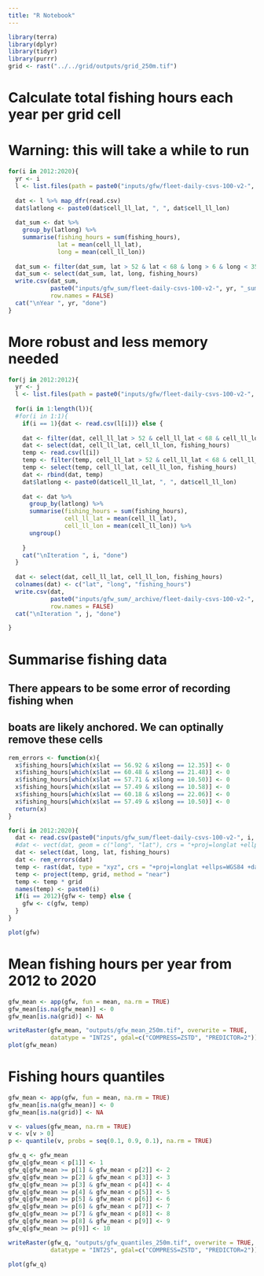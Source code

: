 ```yaml
---
title: "R Notebook"
---
```


```r
library(terra)
library(dplyr)
library(tidyr)
library(purrr)
grid <- rast("../../grid/outputs/grid_250m.tif")
```

# Calculate total fishing hours each year per grid cell
# Warning: this will take a while to run
```r
for(i in 2012:2020){
  yr <- i
  l <- list.files(path = paste0("inputs/gfw/fleet-daily-csvs-100-v2-", yr), pattern = "*.csv", full.names = TRUE)
  
  dat <- l %>% map_dfr(read.csv)
  dat$latlong <- paste0(dat$cell_ll_lat, ", ", dat$cell_ll_lon)
  
  dat_sum <- dat %>% 
    group_by(latlong) %>% 
    summarise(fishing_hours = sum(fishing_hours),
              lat = mean(cell_ll_lat),
              long = mean(cell_ll_lon))
  
  dat_sum <- filter(dat_sum, lat > 52 & lat < 68 & long > 6 & long < 35)
  dat_sum <- select(dat_sum, lat, long, fishing_hours)
  write.csv(dat_sum, 
            paste0("inputs/gfw_sum/fleet-daily-csvs-100-v2-", yr, "_sum.csv"),
            row.names = FALSE)
  cat("\nYear ", yr, "done")
}
```

# More robust and less memory needed
```r
for(j in 2012:2012){
  yr <- j
  l <- list.files(path = paste0("inputs/gfw/fleet-daily-csvs-100-v2-", yr), pattern = "*.csv", full.names = TRUE)
  
  for(i in 1:length(l)){
  #for(i in 1:1){
    if(i == 1){dat <- read.csv(l[i])} else {
    
    dat <- filter(dat, cell_ll_lat > 52 & cell_ll_lat < 68 & cell_ll_lon > 6 & cell_ll_lon < 35)
    dat <- select(dat, cell_ll_lat, cell_ll_lon, fishing_hours)  
    temp <- read.csv(l[i])
    temp <- filter(temp, cell_ll_lat > 52 & cell_ll_lat < 68 & cell_ll_lon > 6 & cell_ll_lon < 35)
    temp <- select(temp, cell_ll_lat, cell_ll_lon, fishing_hours)
    dat <- rbind(dat, temp)
    dat$latlong <- paste0(dat$cell_ll_lat, ", ", dat$cell_ll_lon)
    
    dat <- dat %>% 
      group_by(latlong) %>% 
      summarise(fishing_hours = sum(fishing_hours),
                cell_ll_lat = mean(cell_ll_lat),
                cell_ll_lon = mean(cell_ll_lon)) %>%
      ungroup()
  
    }
    cat("\nIteration ", i, "done")
  }
  
  dat <- select(dat, cell_ll_lat, cell_ll_lon, fishing_hours)
  colnames(dat) <- c("lat", "long", "fishing_hours")
  write.csv(dat,
            paste0("inputs/gfw_sum/_archive/fleet-daily-csvs-100-v2-", yr, "_sum.csv"), 
            row.names = FALSE)
  cat("\nIteration ", j, "done")

}
```

# Summarise fishing data
## There appears to be some error of recording fishing when
## boats are likely anchored. We can optinally remove these cells
```r
rem_errors <- function(x){
  x$fishing_hours[which(x$lat == 56.92 & x$long == 12.35)] <- 0
  x$fishing_hours[which(x$lat == 60.48 & x$long == 21.48)] <- 0
  x$fishing_hours[which(x$lat == 57.71 & x$long == 10.50)] <- 0
  x$fishing_hours[which(x$lat == 57.49 & x$long == 10.58)] <- 0
  x$fishing_hours[which(x$lat == 60.18 & x$long == 22.06)] <- 0
  x$fishing_hours[which(x$lat == 57.49 & x$long == 10.50)] <- 0
  return(x)
}

for(i in 2012:2020){
  dat <- read.csv(paste0("inputs/gfw_sum/fleet-daily-csvs-100-v2-", i, "_sum.csv"))
  #dat <- vect(dat, geom = c("long", "lat"), crs = "+proj=longlat +ellps=WGS84 +datum=WGS84 +no_defs")
  dat <- select(dat, long, lat, fishing_hours)
  dat <- rem_errors(dat)
  temp <- rast(dat, type = "xyz", crs = "+proj=longlat +ellps=WGS84 +datum=WGS84 +no_defs")
  temp <- project(temp, grid, method = "near")
  temp <- temp * grid
  names(temp) <- paste0(i)
  if(i == 2012){gfw <- temp} else {
    gfw <- c(gfw, temp)
  }
}

plot(gfw)
```
# Mean fishing hours per year from 2012 to 2020
```r
gfw_mean <- app(gfw, fun = mean, na.rm = TRUE)
gfw_mean[is.na(gfw_mean)] <- 0
gfw_mean[is.na(grid)] <- NA

writeRaster(gfw_mean, "outputs/gfw_mean_250m.tif", overwrite = TRUE,
            datatype = "INT2S", gdal=c("COMPRESS=ZSTD", "PREDICTOR=2"))
plot(gfw_mean)
```

# Fishing hours quantiles
```r
gfw_mean <- app(gfw, fun = mean, na.rm = TRUE)
gfw_mean[is.na(gfw_mean)] <- 0
gfw_mean[is.na(grid)] <- NA

v <- values(gfw_mean, na.rm = TRUE)
v <- v[v > 0]
p <- quantile(v, probs = seq(0.1, 0.9, 0.1), na.rm = TRUE)

gfw_q <- gfw_mean
gfw_q[gfw_mean < p[1]] <- 1
gfw_q[gfw_mean >= p[1] & gfw_mean < p[2]] <- 2
gfw_q[gfw_mean >= p[2] & gfw_mean < p[3]] <- 3
gfw_q[gfw_mean >= p[3] & gfw_mean < p[4]] <- 4
gfw_q[gfw_mean >= p[4] & gfw_mean < p[5]] <- 5
gfw_q[gfw_mean >= p[5] & gfw_mean < p[6]] <- 6
gfw_q[gfw_mean >= p[6] & gfw_mean < p[7]] <- 7
gfw_q[gfw_mean >= p[7] & gfw_mean < p[8]] <- 8
gfw_q[gfw_mean >= p[8] & gfw_mean < p[9]] <- 9
gfw_q[gfw_mean >= p[9]] <- 10

writeRaster(gfw_q, "outputs/gfw_quantiles_250m.tif", overwrite = TRUE,
            datatype = "INT2S", gdal=c("COMPRESS=ZSTD", "PREDICTOR=2"))

plot(gfw_q)
```
